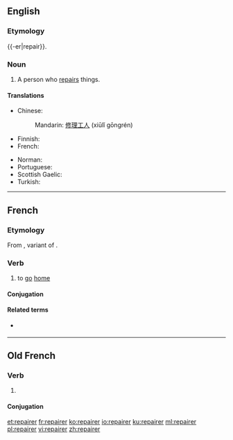 ==English==

===Etymology===
{{-er|repair}}.

===Noun===
{{en-noun}}

# A person who [[repair|repairs]] things.

====Translations====
{{trans-top|person who repairs}}
* Chinese:
*: Mandarin: [[修理]][[工人]] (xiūlǐ gōngrén)
* Finnish: {{t+|fi|korjaaja}}
* French: {{t+|fr|réparateur|m}}
{{trans-mid}}
* Norman: {{t|nrf|griyeux|m}}
* Portuguese: {{t|pt|reparador|m}}
* Scottish Gaelic: {{t|gd|leasachair|m}}
* Turkish: {{t+|tr|tamirci}}
{{trans-bottom}}

----

==French==

===Etymology===
From {{etyl|fro|fr}} {{m|fro|repairier||to return home}}, variant of {{m|fr|rapatrier}}.

===Verb===
{{fr-verb}}

# {{label|fr|chiefly|of an animal}} to [[go]] [[home]]

====Conjugation====
{{fr-conj-auto}}

====Related terms====
* {{l|fr|repaire}} {{pos n}}

----

==Old French==

===Verb===
{{head|fro|verb}}

# {{alternative form of|repairier|lang=fro}}

====Conjugation====
{{fro-conj-er}}

[[et:repairer]]
[[fr:repairer]]
[[ko:repairer]]
[[io:repairer]]
[[ku:repairer]]
[[ml:repairer]]
[[pl:repairer]]
[[vi:repairer]]
[[zh:repairer]]